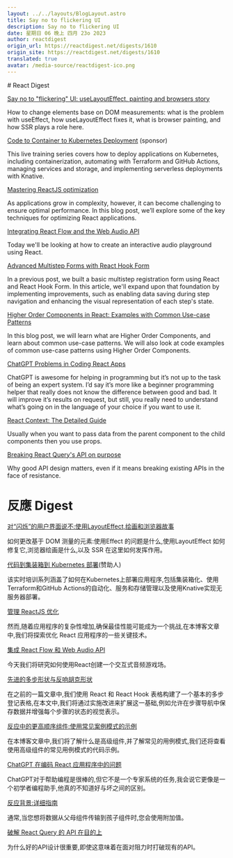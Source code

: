 ```yaml
---
layout: ../../layouts/BlogLayout.astro
title: Say no to flickering UI
description: Say no to flickering UI
date: 星期日 06 晚上 四月 23o 2023
author: reactdigest
origin_url: https://reactdigest.net/digests/1610
origin_site: https://reactdigest.net/digests/1610
translated: true
avatar: /media-source/reactdigest-ico.png
---
```



<Reference client:only="react" title="Say no to flickering UI" url="https://reactdigest.net/digests/1610" />

<Detail client:only="react">
	# React Digest

[Say no to "flickering" UI: useLayoutEffect, painting and browsers story](https://reactdigest.net/link/15371/a24eb3ef-556d-456e-a6a4-25de0a1cd63b/email)

How to change elements base on DOM measurements: what is the problem with useEffect, how useLayoutEffect fixes it, what is browser painting, and how SSR plays a role here.

[Code to Container to Kubernetes Deployment](https://reactdigest.net/link/15372/a24eb3ef-556d-456e-a6a4-25de0a1cd63b/email) (sponsor)

This live training series covers how to deploy applications on Kubernetes, including containerization, automating with Terraform and GitHub Actions, managing services and storage, and implementing serverless deployments with Knative.

[Mastering ReactJS optimization](https://reactdigest.net/link/15373/a24eb3ef-556d-456e-a6a4-25de0a1cd63b/email)

As applications grow in complexity, however, it can become challenging to ensure optimal performance. In this blog post, we’ll explore some of the key techniques for optimizing React applications.

[Integrating React Flow and the Web Audio API](https://reactdigest.net/link/15374/a24eb3ef-556d-456e-a6a4-25de0a1cd63b/email)

Today we'll be looking at how to create an interactive audio playground using React.

[Advanced Multistep Forms with React Hook Form](https://reactdigest.net/link/15375/a24eb3ef-556d-456e-a6a4-25de0a1cd63b/email)

In a previous post, we built a basic multistep registration form using React and React Hook Form. In this article, we'll expand upon that foundation by implementing improvements, such as enabling data saving during step navigation and enhancing the visual representation of each step's state.

[Higher Order Components in React: Examples with Common Use-case Patterns](https://reactdigest.net/link/15376/a24eb3ef-556d-456e-a6a4-25de0a1cd63b/email)

In this blog post, we will learn what are Higher Order Components, and learn about common use-case patterns. We will also look at code examples of common use-case patterns using Higher Order Components.

[ChatGPT Problems in Coding React Apps](https://reactdigest.net/link/15377/a24eb3ef-556d-456e-a6a4-25de0a1cd63b/email)

ChatGPT is awesome for helping in programming but it’s not up to the task of being an expert system. I’d say it’s more like a beginner programming helper that really does not know the difference between good and bad. It will improve it’s results on request, but still, you really need to understand what’s going on in the language of your choice if you want to use it.

[React Context: The Detailed Guide](https://reactdigest.net/link/15378/a24eb3ef-556d-456e-a6a4-25de0a1cd63b/email)

Usually when you want to pass data from the parent component to the child components then you use props.

[Breaking React Query's API on purpose](https://reactdigest.net/link/15379/a24eb3ef-556d-456e-a6a4-25de0a1cd63b/email)

Why good API design matters, even if it means breaking existing APIs in the face of resistance.


</Detail>

# 反應 Digest

[对“闪烁”的用户界面说不:使用LayoutEffect,绘画和浏览器故事](https://reactdigest.net/link/15371/a24eb3ef-556d-456e-a6a4-25de0a1cd63b/email)

如何更改基于 DOM 测量的元素:使用Effect 的问题是什么,使用LayoutEffect 如何修复它,浏览器绘画是什么,以及 SSR 在这里如何发挥作用。

[代码到集装箱到 Kubernetes 部署](https://reactdigest.net/link/15372/a24eb3ef-556d-456e-a6a4-25de0a1cd63b/email)(赞助人)

该实时培训系列涵盖了如何在Kubernetes上部署应用程序,包括集装箱化、使用Terraform和GitHub Actions的自动化、服务和存储管理以及使用Knative实现无服务器部署。

[管理 ReactJS 优化](https://reactdigest.net/link/15373/a24eb3ef-556d-456e-a6a4-25de0a1cd63b/email)

然而,随着应用程序的复杂性增加,确保最佳性能可能成为一个挑战,在本博客文章中,我们将探索优化 React 应用程序的一些关键技术。

[集成 React Flow 和 Web Audio API](https://reactdigest.net/link/15374/a24eb3ef-556d-456e-a6a4-25de0a1cd63b/email)

今天我们将研究如何使用React创建一个交互式音频游戏场。

[先进的多步形状与反响胡克形状](https://reactdigest.net/link/15375/a24eb3ef-556d-456e-a6a4-25de0a1cd63b/email)

在之前的一篇文章中,我们使用 React 和 React Hook 表格构建了一个基本的多步登记表格,在本文中,我们将通过实施改进来扩展这一基础,例如允许在步骤导航中保存数据并增强每个步骤的状态的视觉表示。

[反应中的更高顺序组件:使用常见案例模式的示例](https://reactdigest.net/link/15376/a24eb3ef-556d-456e-a6a4-25de0a1cd63b/email)

在本博客文章中,我们将了解什么是高级组件,并了解常见的用例模式,我们还将查看使用高级组件的常见用例模式的代码示例。

[ChatGPT 在编码 React 应用程序中的问题](https://reactdigest.net/link/15377/a24eb3ef-556d-456e-a6a4-25de0a1cd63b/email)

ChatGPT对于帮助编程是很棒的,但它不是一个专家系统的任务,我会说它更像是一个初学者编程助手,他真的不知道好与坏之间的区别。

[反应背景:详细指南](https://reactdigest.net/link/15378/a24eb3ef-556d-456e-a6a4-25de0a1cd63b/email)

通常,当您想将数据从父母组件传输到孩子组件时,您会使用附加值。

[破解 React Query 的 API 在目的上](https://reactdigest.net/link/15379/a24eb3ef-556d-456e-a6a4-25de0a1cd63b/email)

为什么好的API设计很重要,即使这意味着在面对阻力时打破现有的API。


